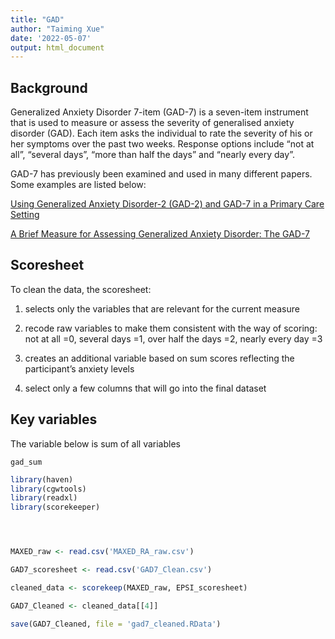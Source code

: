 ---
title: "GAD"
author: "Taiming Xue"
date: '2022-05-07'
output: html_document
---



## Background

Generalized Anxiety Disorder 7-item (GAD-7) is a seven-item instrument that is used to measure or assess the severity of generalised anxiety disorder (GAD). Each item asks the individual to rate the severity of his or her symptoms over the past two weeks. Response options include “not at all”, “several days”, “more than half the days” and “nearly every day”.

GAD-7 has previously been examined and used in many different papers. Some examples are listed below:

[Using Generalized Anxiety Disorder-2 (GAD-2) and GAD-7 in a Primary Care Setting](https://www.ncbi.nlm.nih.gov/pmc/articles/PMC7306644/)

[A Brief Measure for Assessing Generalized Anxiety Disorder: The GAD-7](https://jamanetwork.com/journals/jamainternalmedicine/fullarticle/410326)

## Scoresheet

To clean the data, the scoresheet:

1) selects only the variables that are relevant for the current measure

2) recode raw variables to make them consistent with the way of scoring: not at all =0, several days =1, over half the days =2, nearly every day =3

3) creates an additional variable based on sum scores reflecting the participant's anxiety levels

4) select only a few columns that will go into the final dataset

## Key variables
The variable below is sum of all variables

`gad_sum` 

```{r, echo=FALSE}
library(haven)
library(cgwtools)
library(readxl)
library(scorekeeper)




MAXED_raw <- read.csv('MAXED_RA_raw.csv')

GAD7_scoresheet <- read.csv('GAD7_Clean.csv')

cleaned_data <- scorekeep(MAXED_raw, EPSI_scoresheet)

GAD7_Cleaned <- cleaned_data[[4]]

save(GAD7_Cleaned, file = 'gad7_cleaned.RData')
```